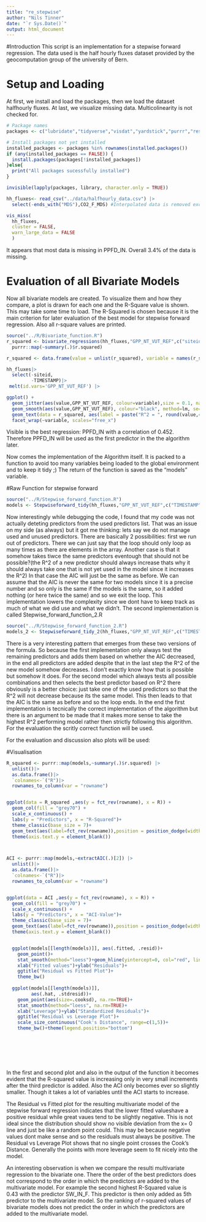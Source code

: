 ```yaml
---
title: "re_stepwise"
author: "Nils Tinner"
date: "`r Sys.Date()`"
output: html_document
---
```


#Introduction
This script is an implementation for a stepwise forward regression. The data used is the half hourly fluxes dataset provided by the geocomputation group of the university of Bern.

# Setup and Loading
At first, we install and load the packages, then we load the dataset halfhourly fluxes. 
At last, we visualize missing data. Multicolinearity is not checked for.

```r
# Package names
packages <- c("lubridate","tidyverse","visdat","yardstick","purrr","reshape2","ggpubr")

# Install packages not yet installed
installed_packages <- packages %in% rownames(installed.packages())
if (any(installed_packages == FALSE)) {
  install.packages(packages[!installed_packages])
}else{
  print("All packages sucessfully installed")
}

invisible(lapply(packages, library, character.only = TRUE))

hh_fluxes<- read_csv("../data/halfhourly_data.csv") |>
  select(-ends_with("MDS"),CO2_F_MDS) #Interpolated data is removed except CO2, there only interpolated data is aviable...

vis_miss(
  hh_fluxes,
  cluster = FALSE, 
  warn_large_data = FALSE
  )
```
It appears that most data is missing in PPFD_IN. Overall 3.4% of the data is missing.

# Evaluation of all Bivariate Models
Now all bivariate models are created. To visualize them and how they compare, a plot is drawn for each one and the R-Square value is shown. This may take some time to load. The R-Squared is chosen because it is the main criterion for later evaluation of the best model for stepwise forward regression.
Also all r-square values are printed.

```r



source("../R/Bivariate_function.R")
r_squared <- bivariate_regressions(hh_fluxes,"GPP_NT_VUT_REF",c("siteid","TIMESTAMP")) |>
  purrr::map(~summary(.)$r.squared)

r_squared <- data.frame(value = unlist(r_squared), variable = names(r_squared))

hh_fluxes|>
  select(-siteid,
         -TIMESTAMP)|>
 melt(id.vars='GPP_NT_VUT_REF') |>

ggplot() +
  geom_jitter(aes(value,GPP_NT_VUT_REF, colour=variable),size = 0.1, na.rm=TRUE) + 
  geom_smooth(aes(value,GPP_NT_VUT_REF), colour="black", method=lm, se=FALSE, na.rm=TRUE) +
  geom_text(data = r_squared, aes(label = paste("R^2 = ", round(value,4))), x = Inf, y = Inf, hjust = 1, vjust = 1, size = 1.5, nudge_x = -2, nudge_y = -2) +
  facet_wrap(~variable, scales="free_x")

```

Visible is the best regression: PPFD_IN with a correlation of 0.452. Therefore PPFD_IN will be used as the first predictor in the the algorithm later.


Now comes the implementation of the Algorithm itself. It is packed to a function to avoid too many variables being loaded to the global environment and to keep it tidy ;) 
The return of the function is saved as the "models" variable.

#Raw Function for stepwise forward
```r

source("../R/Stepwise_forward_function.R")
models <- Stepwiseforward_tidy(hh_fluxes,"GPP_NT_VUT_REF",c("TIMESTAMP","siteid"))


```

Now interestingly while debugging the code, I found that my code was not actually deteting predictors from the used predictors list. That was an issue on my side (as always) but it got me thinking: lets say we do not manage used and unused predictors. There are basically 2 possibilities: first we run out of predictors. There we can just say that the loop should only loop as many times as there are elements in the array. Another case is that it somehow takes tiwce the same predictors eventough that should not be possible?(the R^2 of a new predictor should always increase thats why it should always take one that is not yet used in the model since it increases the R^2) In that case the AIC will just be the same as before. We can assume that the AIC is never the same for two models since it is a precise number and so only is the same if the models is the same, so it added nothing (or here twice the same) and so we exit the loop. 
This implementation lowers the complexity since we dont have to keep track as much of what we did use and what we didn't.
The second implementation is called Stepwise_forward_function_2.R

```r

source("../R/Stepwise_forward_function_2.R")
models_2 <- Stepwiseforward_tidy_2(hh_fluxes,"GPP_NT_VUT_REF",c("TIMESTAMP","siteid"))

```
There is a very interesting pattern that emerges from these two versions of the formula. So because the first implementation only always test the remaining predictors and adds them based on whether the AIC decreased, in the end all predictors are added despite that in the last step the R^2 of the new model somehow decreases. I don't exactly know how that is possible but somehow it does.
For the second model which always tests all possible combinations and then selects the best predictor based on R^2 there obviously is a better choice: just take one of the used predictors so that the R^2 will not decrease because its the same model. This then leads to that the AIC is the same as before and so the loop ends. In the end the first implementation is tecnically the correct implementation of the algorithm but there is an argument to be made that it makes more sense to take the highest R^2 performing model rather then strictly following this algorithm. For the evaluation the scritly correct function will be used.


For the evaluation and discussion also plots will be used:

#Visualisation
```r


R_squared <- purrr::map(models,~summary(.)$r.squared) |>
  unlist()|>
  as.data.frame()|>
  `colnames<-`("R")|>
  rownames_to_column(var = "rowname")


ggplot(data = R_squared ,aes(y = fct_rev(rowname), x = R)) +
  geom_col(fill = "grey70") +
  scale_x_continuous() +
  labs(y = "Predictors", x = "R-Squared")+
  theme_classic(base_size = 7)+
  geom_text(aes(label=fct_rev(rowname)),position = position_dodge(width = 1),hjust=1, size = 3)+
  theme(axis.text.y = element_blank())



ACI <- purrr::map(models,~extractAIC(.)[2]) |>
  unlist()|>
  as.data.frame()|>
  `colnames<-`("R")|>
  rownames_to_column(var = "rowname")


ggplot(data = ACI ,aes(y = fct_rev(rowname), x = R)) +
  geom_col(fill = "grey70") +
  scale_x_continuous() +
  labs(y = "Predictors", x = "ACI-Value")+
  theme_classic(base_size = 7)+
  geom_text(aes(label=fct_rev(rowname)),position = position_dodge(width = 1),hjust=1, size = 3)+
  theme(axis.text.y = element_blank())


  ggplot(models[[length(models)]], aes(.fitted, .resid))+
    geom_point()+
    stat_smooth(method="loess")+geom_hline(yintercept=0, col="red", linetype="dashed")+
    xlab("Fitted values")+ylab("Residuals")+
    ggtitle("Residual vs Fitted Plot")+
    theme_bw()
  
  ggplot(models[[length(models)]],
         aes(.hat, .stdresid))+
    geom_point(aes(size=.cooksd), na.rm=TRUE)+
    stat_smooth(method="loess", na.rm=TRUE)+
    xlab("Leverage")+ylab("Standardized Residuals")+
    ggtitle("Residual vs Leverage Plot")+
    scale_size_continuous("Cook's Distance", range=c(1,5))+
    theme_bw()+theme(legend.position="bottom")





  
```

In the first and second plot and also in the output of the function it becomes evident that the R-squared value is increasing only in very small increments after the third predictor is added. Also the ACI only becomes ever so slightly smaller. Though it takes a lot of variables until the ACI starts to increase. 

The Residual vs Fitted plot for the resulting multivariate model of the stepwise forward regression indicates that the lower fitted valueshave a positive residual while great vaues tend to be slightly negative. This is not ideal since the distribution should show no visible deviation from the x= 0 line and just be like a random point could. This may be because negative values dont make sense and so the residuals must always be positive.
The Residual vs Leverage Plot shows that no single point crosses the Cook's Distance. Generally the points with more leverage seem to fit nicely into the model.

An interesting observation is when we compare the resulti multivariate regression to the bivariate one. There the order of the best predictors does not correspond to the order in which the predictors are added to the multivariate model. For example the second highest R-Squared value is 0.43 with the predictor SW_IN_F. This predictor is then only added as 5th predictor to the multivariate model. So the ranking of r-squared values of bivariate models does not predict the order in which the predictors are added to the multivariate model.